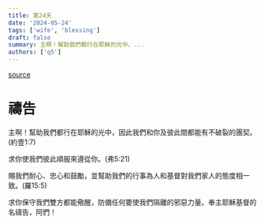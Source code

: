 ```yaml
---
title: 第24天
date: '2024-05-24'
tags: ['wife', 'blessing']
draft: false
summary: 主啊！幫助我們都行在耶穌的光中，...
authors: ['q5']
---
```


[source](https://q5help.me/faith/Prayforwife31Days.jsp)

# 禱告


主啊！幫助我們都行在耶穌的光中，因此我們和你及彼此間都能有不破裂的團契。(約壹1:7)

求你使我們彼此順服來遵從你。(弗5:21)

賜我們耐心、忠心和鼓勵，並幫助我們的行事為人和基督對我們家人的態度相一致。(羅15:5)

求你保守我們雙方都能儆醒，防備任何要使我們隔離的邪惡力量。奉主耶穌基督的名禱告，阿們！
